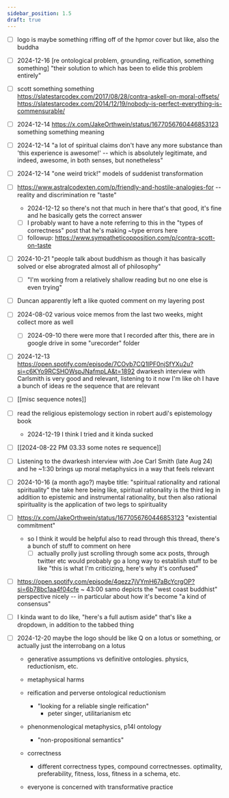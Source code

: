 ```yaml
---
sidebar_position: 1.5
draft: true
---
```


- [ ] logo is maybe something riffing off of the hpmor cover but like, also the buddha
- [ ] 2024-12-16 [re ontological problem, grounding, reification, something something] "their solution to which has been to elide this problem entirely"
- [ ] scott something something https://slatestarcodex.com/2017/08/28/contra-askell-on-moral-offsets/ https://slatestarcodex.com/2014/12/19/nobody-is-perfect-everything-is-commensurable/
- [ ] 2024-12-14 https://x.com/JakeOrthwein/status/1677056760446853123 something something meaning
- [ ] 2024-12-14 "a lot of spiritual claims don't have any more substance than 'this experience is awesome!' -- which is absolutely legitimate, and indeed, awesome, in both senses, but nonetheless"
- [ ] 2024-12-14 "one weird trick!" models of suddenist transformation
- [ ] https://www.astralcodexten.com/p/friendly-and-hostile-analogies-for --reality and discrimination re "taste"
	- 2024-12-12 so there's not that much in here that's that good, it's fine and he basically gets the correct answer
	- [ ] I probably want to have a note referring to this in the "types of correctness" post that he's making ~type errors here
	- [ ] followup: https://www.sympatheticopposition.com/p/contra-scott-on-taste
- [ ] 2024-10-21 "people talk about buddhism as though it has basically solved or else abrograted almost all of philosophy"
	- [ ] "I'm working from a relatively shallow reading but no one else is even trying"
- [ ] Duncan apparently left a like quoted comment on my layering post
- [ ] 2024-08-02 various voice memos from the last two weeks, might collect more as well
	- [ ] 2024-09-10 there were more that I recorded after this, there are in google drive in some "urecorder" folder
- [ ] 2024-12-13 https://open.spotify.com/episode/7COvb7CQ1lPF0njSfYXu2u?si=c6KYo9RCSHOWspJNafmpLA&t=1892 dwarkesh interview with Carlsmith is very good and relevant, listening to it now I'm like oh I have a bunch of ideas re the sequence that are relevant
- [ ] [[misc sequence notes]]
- [ ] read the religious epistemology section in robert audi's epistemology book
  - 2024-12-19 I think I tried and it kinda sucked 
- [ ] [[2024-08-22 PM 03.33 some notes re sequence]]
- [ ] Listening to the dwarkesh interview with Joe Carl Smith (late Aug 24) and he ~1:30 brings up moral metaphysics in a way that feels relevant
- [ ] 2024-10-16 (a month ago?) maybe title: "spiritual rationality and rational spirituality" the take here being like, spiritual rationality is the third leg in addition to epistemic and instrumental rationality, but then also rational spirituality is the application of two legs to spirituality
- [ ] https://x.com/JakeOrthwein/status/1677056760446853123 "existential commitment"
  - so I think it would be helpful also to read through this thread, there's a bunch of stuff to comment on here
    - [ ] actually prolly just scrolling through some acx posts, through twitter etc would probably go a long way to establish stuff to be like "this is what I'm criticizing, here's why it's confused"
- [ ] https://open.spotify.com/episode/4qezz7jVYmH67aBcYcrgOP?si=6b78bc1aa4f04cfe ~ 43:00 samo depicts the "west coast buddhist" perspective nicely -- in particular about how it's become "a kind of consensus"
- [ ] I kinda want to do like, "here's a full autism aside" that's like a dropdown, in addition to the tabbed thing
- [ ] 2024-12-20 maybe the logo should be like Q on a lotus or something, or actually just the interrobang on a lotus

  * generative assumptions vs definitive ontologies. physics, reductionism, etc.
  * metaphysical harms
  * reification and perverse ontological reductionism
	* "looking for a reliable single reification"
		* peter singer, utilitarianism etc

  * phenonmenological metaphysics, p14l ontology
	* "non-propositional semantics"
  * correctness
	* different correctness types, compound correctnesses. optimality, preferability, fitness, loss, fitness in a schema, etc.
  * everyone is concerned with transformative practice
